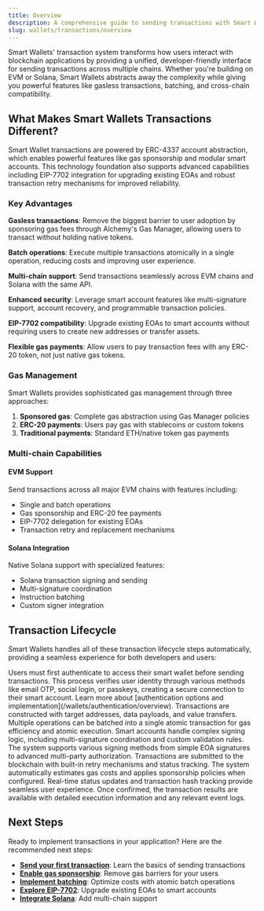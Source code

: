 ```yaml
---
title: Overview
description: A comprehensive guide to sending transactions with Smart Wallets across EVM and Solana chains
slug: wallets/transactions/overview
---
```


Smart Wallets' transaction system transforms how users interact with blockchain applications by providing a unified, developer-friendly interface for sending transactions across multiple chains. Whether you're building on EVM or Solana, Smart Wallets abstracts away the complexity while giving you powerful features like gasless transactions, batching, and cross-chain compatibility.

## What Makes Smart Wallets Transactions Different?

Smart Wallet transactions are powered by ERC-4337 account abstraction, which enables powerful features like gas sponsorship and modular smart accounts. This technology foundation also supports advanced capabilities including EIP-7702 integration for upgrading existing EOAs and robust transaction retry mechanisms for improved reliability.

### Key Advantages

**Gasless transactions**: Remove the biggest barrier to user adoption by sponsoring gas fees through Alchemy's Gas Manager, allowing users to transact without holding native tokens.

**Batch operations**: Execute multiple transactions atomically in a single operation, reducing costs and improving user experience.

**Multi-chain support**: Send transactions seamlessly across EVM chains and Solana with the same API.

**Enhanced security**: Leverage smart account features like multi-signature support, account recovery, and programmable transaction policies.

**EIP-7702 compatibility**: Upgrade existing EOAs to smart accounts without requiring users to create new addresses or transfer assets.

**Flexible gas payments**: Allow users to pay transaction fees with any ERC-20 token, not just native gas tokens.

### Gas Management

Smart Wallets provides sophisticated gas management through three approaches:

1. **Sponsored gas**: Complete gas abstraction using Gas Manager policies
2. **ERC-20 payments**: Users pay gas with stablecoins or custom tokens
3. **Traditional payments**: Standard ETH/native token gas payments

### Multi-chain Capabilities

#### EVM Support

Send transactions across all major EVM chains with features including:

- Single and batch operations
- Gas sponsorship and ERC-20 fee payments
- EIP-7702 delegation for existing EOAs
- Transaction retry and replacement mechanisms

#### Solana Integration

Native Solana support with specialized features:

- Solana transaction signing and sending
- Multi-signature coordination
- Instruction batching
- Custom signer integration

## Transaction Lifecycle

Smart Wallets handles all of these transaction lifecycle steps automatically, providing a seamless experience for both developers and users:

<Steps>

<Step title="Authenticate">
  Users must first authenticate to access their smart wallet before sending
  transactions. This process verifies user identity through various methods like
  email OTP, social login, or passkeys, creating a secure connection to their
  smart account. Learn more about [authentication options and
  implementation](/wallets/authentication/overview).
</Step>

<Step title="Preparing Transactions">
  Transactions are constructed with target addresses, data payloads, and value
  transfers. Multiple operations can be batched into a single atomic transaction
  for gas efficiency and atomic execution.
</Step>

<Step title="Signing Transactions">
  Smart accounts handle complex signing logic, including multi-signature
  coordination and custom validation rules. The system supports various signing
  methods from simple EOA signatures to advanced multi-party authorization.
</Step>

<Step title="Sending Transactions">
  Transactions are submitted to the blockchain with built-in retry mechanisms
  and status tracking. The system automatically estimates gas costs and applies
  sponsorship policies when configured.
</Step>

<Step title="Monitoring Transactions">
  Real-time status updates and transaction hash tracking provide seamless user
  experience. Once confirmed, the transaction results are available with
  detailed execution information and any relevant event logs.
</Step>

</Steps>

## Next Steps

Ready to implement transactions in your application? Here are the recommended next steps:

- **[Send your first transaction](/wallets/transactions/send-transactions)**: Learn the basics of sending transactions
- **[Enable gas sponsorship](/wallets/transactions/sponsor-gas/sponsor-gas-evm)**: Remove gas barriers for your users
- **[Implement batching](/wallets/transactions/send/batch-user-operations)**: Optimize costs with atomic batch operations
- **[Explore EIP-7702](/wallets/react/using-7702)**: Upgrade existing EOAs to smart accounts
- **[Integrate Solana](/wallets/transactions/send/send-solana-user-operations)**: Add multi-chain support
